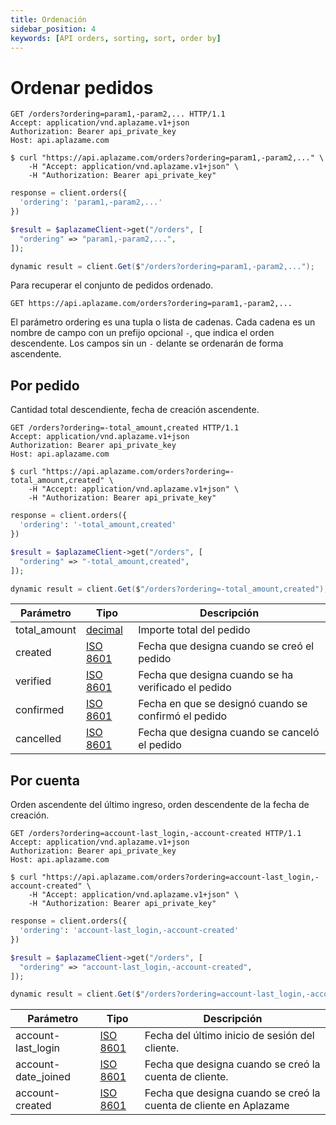 ```yaml
---
title: Ordenación
sidebar_position: 4
keywords: [API orders, sorting, sort, order by]
---
```


# Ordenar pedidos

<Tabs>
  <TabItem value="http" label="http">

```http
GET /orders?ordering=param1,-param2,... HTTP/1.1
Accept: application/vnd.aplazame.v1+json
Authorization: Bearer api_private_key
Host: api.aplazame.com
```
  </TabItem>
  <TabItem value="shell" label="shell">

```shell
$ curl "https://api.aplazame.com/orders?ordering=param1,-param2,..." \
    -H "Accept: application/vnd.aplazame.v1+json" \
    -H "Authorization: Bearer api_private_key"
```
  </TabItem>
  <TabItem value="python" label="python">

```python
response = client.orders({
  'ordering': 'param1,-param2,...'
})
```
  </TabItem>
  <TabItem value="php" label="php">

```php
$result = $aplazameClient->get("/orders", [
  "ordering" => "param1,-param2,...",
]);
```
  </TabItem>
  <TabItem value="c" label="C#">

```csharp
dynamic result = client.Get($"/orders?ordering=param1,-param2,...");
```
  </TabItem>
</Tabs>


Para recuperar el conjunto de pedidos ordenado.

`GET https://api.aplazame.com/orders?ordering=param1,-param2,...`

El parámetro ordering es una tupla o lista de cadenas. Cada cadena es un nombre de campo con un prefijo opcional `-`, que indica el orden descendente. Los campos sin un `-` delante se ordenarán de forma ascendente.

## Por pedido

Cantidad total descendiente, fecha de creación ascendente.


<Tabs>
  <TabItem value="http" label="http">

```http
GET /orders?ordering=-total_amount,created HTTP/1.1
Accept: application/vnd.aplazame.v1+json
Authorization: Bearer api_private_key
Host: api.aplazame.com
```
  </TabItem>
  <TabItem value="shell" label="shell">

```shell
$ curl "https://api.aplazame.com/orders?ordering=-total_amount,created" \
    -H "Accept: application/vnd.aplazame.v1+json" \
    -H "Authorization: Bearer api_private_key"
```
  </TabItem>
  <TabItem value="python" label="python">

```python
response = client.orders({
  'ordering': '-total_amount,created'
})
```
  </TabItem>
  <TabItem value="php" label="php">

```php
$result = $aplazameClient->get("/orders", [
  "ordering" => "-total_amount,created",
]);
```
  </TabItem>
  <TabItem value="c" label="C#">

```csharp
dynamic result = client.Get($"/orders?ordering=-total_amount,created");
```
  </TabItem>
</Tabs>

|<t id="table.parameter">Parámetro</t> | <t id="table.type">Tipo</t> | <t id="table.description">Descripción</t>|
|---------|---------|---------|
total_amount | [decimal](../api-reference/#decimals) | Importe total del pedido
created | [ISO 8601](https://es.wikipedia.org/wiki/ISO_8601) | Fecha que designa cuando se creó el pedido
verified | [ISO 8601](https://es.wikipedia.org/wiki/ISO_8601) | Fecha que designa cuando se ha verificado el pedido
confirmed | [ISO 8601](https://es.wikipedia.org/wiki/ISO_8601) | Fecha en que se designó cuando se confirmó el pedido
cancelled | [ISO 8601](https://es.wikipedia.org/wiki/ISO_8601) | Fecha que designa cuando se canceló el pedido


## Por cuenta
Orden ascendente del último ingreso, orden descendente de la fecha de creación.


<Tabs>
  <TabItem value="http" label="http">

```http
GET /orders?ordering=account-last_login,-account-created HTTP/1.1
Accept: application/vnd.aplazame.v1+json
Authorization: Bearer api_private_key
Host: api.aplazame.com
```
  </TabItem>
  <TabItem value="shell" label="shell">

```shell
$ curl "https://api.aplazame.com/orders?ordering=account-last_login,-account-created" \
    -H "Accept: application/vnd.aplazame.v1+json" \
    -H "Authorization: Bearer api_private_key"
```
  </TabItem>
  <TabItem value="python" label="python">

```python
response = client.orders({
  'ordering': 'account-last_login,-account-created'
})
```
  </TabItem>
  <TabItem value="php" label="php">

```php
$result = $aplazameClient->get("/orders", [
  "ordering" => "account-last_login,-account-created",
]);
```
  </TabItem>
  <TabItem value="c" label="C#">

```cs
dynamic result = client.Get($"/orders?ordering=account-last_login,-account-created");
```
  </TabItem>
</Tabs>

|<t id="table.parameter">Parámetro</t> | <t id="table.type">Tipo</t> | <t id="table.description">Descripción</t>|
|---------|---------|---------|
account-last_login | [ISO 8601](https://es.wikipedia.org/wiki/ISO_8601) | Fecha del último inicio de sesión del cliente.
account-date_joined | [ISO 8601](https://es.wikipedia.org/wiki/ISO_8601) | Fecha que designa cuando se creó la cuenta de cliente.
account-created | [ISO 8601](https://es.wikipedia.org/wiki/ISO_8601) | Fecha que designa cuando se creó la cuenta de cliente en Aplazame
